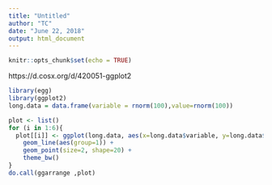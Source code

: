 ```yaml
---
title: "Untitled"
author: "TC"
date: "June 22, 2018"
output: html_document
---
```


```r
knitr::opts_chunk$set(echo = TRUE)
```

https://d.cosx.org/d/420051-ggplot2


```r
library(egg)
library(ggplot2)
long.data = data.frame(variable = rnorm(100),value=rnorm(100))

plot <- list()
for (i in 1:6){
  plot[[i]] <- ggplot(long.data, aes(x=long.data$variable, y=long.data$value)) + 
    geom_line(aes(group=1)) + 
    geom_point(size=2, shape=20) + 
    theme_bw()
}
do.call(ggarrange ,plot)
```